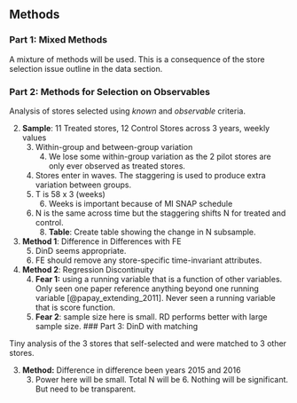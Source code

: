 ## Methods {#methods-1}

### Part 1: Mixed Methods {-}

A mixture of methods will be used. This is a consequence of the store selection issue outline in the data section.

### Part 2: Methods for Selection on Observables {-}

Analysis of stores selected using *known* and *observable* criteria.  

2. **Sample**: 11 Treated stores, 12 Control Stores across 3 years, weekly values
    3. Within-group and between-group variation
        4. We lose some within-group variation as the 2 pilot stores are only ever observed as treated stores.
    4. Stores enter in waves. The staggering is used to produce extra variation between groups.
    5. T is 58 x 3 (weeks)
        6. Weeks is important because of MI SNAP schedule
    7. N is the same across time but the staggering shifts N for treated and control.
        8. **Table**: Create table showing the change in N subsample.   
4. **Method 1**: Difference in Differences with FE
    5. DinD seems appropriate.
    6. FE should remove any store-specific time-invariant attributes.
3. **Method 2**: Regression Discontinuity
    4. **Fear 1:** using a running variable that is a function of other variables. Only seen one paper reference anything beyond one running variable [@papay_extending_2011]. Never seen a running variable that is score function.
    5.  **Fear 2**:  sample size here is small. RD performs better with large sample size.
### Part 3: DinD with matching

Tiny analysis of the 3 stores that self-selected and were matched to 3 other stores.

3. **Method:** Difference in difference been years 2015 and 2016
    3. Power here will be small. Total N will be 6. Nothing will be significant. But need to be transparent.